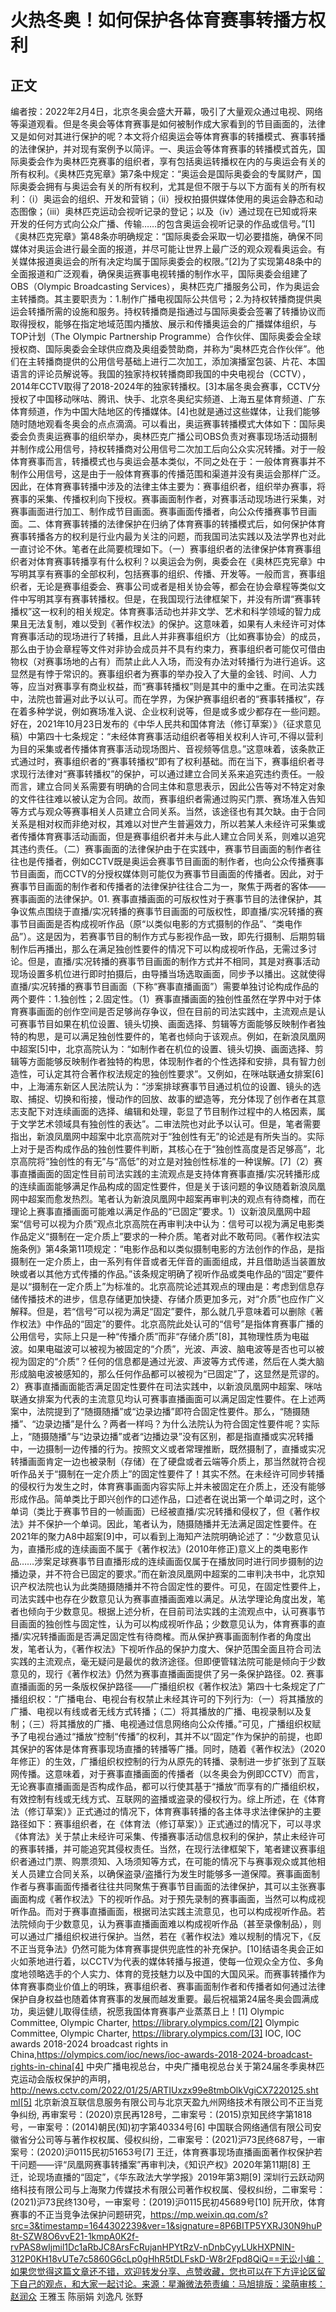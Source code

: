 # 火热冬奥！如何保护各体育赛事转播方权利
## 正文
编者按：2022年2月4日，北京冬奥会盛大开幕，吸引了大量观众通过电视、网络等渠道观看。但是冬奥会等体育赛事是如何被制作成大家看到的节目画面的，法律又是如何对其进行保护的呢？本文将介绍奥运会等体育赛事的转播模式、赛事转播的法律保护，并对现有案例予以简评。一、奥运会等体育赛事的转播模式首先，国际奥委会作为奥林匹克赛事的组织者，享有包括奥运转播权在内的与奥运会有关的所有权利。《奥林匹克宪章》第7条中规定：“奥运会是国际奥委会的专属财产，国际奥委会拥有与奥运会有关的所有权利，尤其是但不限于与以下方面有关的所有权利：（i）奥运会的组织、开发和营销；（ii）授权拍摄供媒体使用的奥运会静态和动态图像；（iii）奥林匹克运动会视听记录的登记；以及（iv）通过现在已知或将来开发的任何方式向公众广播、传输……的包含奥运会视听记录的作品或信号。”[1]《奥林匹克宪章》第48条亦明确规定：“国际奥委会采取一切必要措施，确保不同媒体对奥运会进行最全面的报道，并尽可能让世界上最广泛的观众观看奥运会。有关媒体报道奥运会的所有决定均属于国际奥委会的权限。”[2]为了实现第48条中的全面报道和广泛观看，确保奥运赛事电视转播的制作水平，国际奥委会组建了OBS（Olympic Broadcasting Services），奥林匹克广播服务公司，作为奥运会主转播商。其主要职责为：1.制作广播电视国际公共信号；2.为持权转播商提供奥运会转播所需的设施和服务。持权转播商是指通过与国际奥委会签署了转播协议而取得授权，能够在指定地域范围内播放、展示和传播奥运会的广播媒体组织，与TOP计划（The Olympic Partnership Programme）合作伙伴、国际奥委会全球授权商、国际奥委会全球供应商及奥组委赞助商，并称为“奥林匹克合作伙伴”。他们在主转播商提供的公用信号基础上进行二次加工，添加演播室包装、片花、本国语言的评论员解说等。我国的独家持权转播商即我国的中央电视台（CCTV），2014年CCTV取得了2018-2024年的独家转播权。[3]本届冬奥会赛事，CCTV分授权了中国移动咪咕、腾讯、快手、北京冬奥纪实频道、上海五星体育频道、广东体育频道，作为中国大陆地区的传播媒体。[4]也就是通过这些媒体，让我们能够随时随地观看冬奥会的点点滴滴。可以看出，奥运赛事转播模式大体如下：国际奥委会负责奥运赛事的组织举办，奥林匹克广播公司OBS负责对赛事现场活动摄制并制作成公用信号，持权转播商对公用信号二次加工后向公众实况转播。对于一般体育赛事而言，转播模式也与奥运会基本类似，不同之处在于：一般体育赛事并不制作公用信号，这是由于一般体育赛事的传播范围和渠道并没有奥运会那样广泛。因此，在体育赛事转播中涉及的法律主体主要为：赛事组织者，组织举办赛事，将赛事的采集、传播权利向下授权。赛事画面制作者，对赛事活动现场进行采集，对赛事画面进行加工、制作成节目画面。赛事画面传播者，向公众传播赛事节目画面。二、体育赛事转播的法律保护在归纳了体育赛事的转播模式后，如何保护体育赛事转播各方的权利是行业内最为关注的问题，而我国司法实践以及法学界也对此一直讨论不休。笔者在此简要梳理如下。（一）赛事组织者的法律保护体育赛事组织者对体育赛事转播享有什么权利？以奥运会为例，奥委会在《奥林匹克宪章》中写明其享有赛事的全部权利，包括赛事的组织、传播、开发等。一般而言，赛事组织者，无论是赛事组委会、赛事公司或者是相关协会等，都会在协会章程等类似文件中写明其享有赛事转播权。但是，在我国现行法律框架下，并没有所谓“赛事转播权”这一权利的相关规定。体育赛事活动也并非文学、艺术和科学领域的智力成果且无法复制，难以受到《著作权法》的保护。这意味着，如果有人未经许可对体育赛事活动的现场进行了转播，且此人并非赛事组织方（比如赛事协会）的成员，那么由于协会章程等文件对非协会成员并不具有约束力，赛事组织者可能仅可借由物权（对赛事场地的占有）而禁止此人入场，而没有办法对转播行为进行追诉。这显然是有悖于常识的。赛事组织者为赛事的举办投入了大量的金钱、时间、人力等，应当对赛事享有商业权益，而“赛事转播权”则是其中的重中之重。在司法实践中，法院也普遍对此予以认可。而在学界，为保护赛事组织者的“赛事转播权”，存在着多种学说，例如赛场准入说、企业权利说等，但是或多或少都存在一些问题。好在，2021年10月23日发布的《中华人民共和国体育法（修订草案）》（征求意见稿）中第四十七条规定：“未经体育赛事活动组织者等相关权利人许可,不得以营利为目的采集或者传播体育赛事活动现场图片、音视频等信息。”这意味着，该条款正式通过时，赛事组织者的“赛事转播权”即有了权利基础。而在当下，赛事组织者寻求现行法律对“赛事转播权”的保护，可以通过建立合同关系来追究违约责任。一般而言，建立合同关系需要有明确的合同主体和意思表示，因此公告等对不特定对象的文件往往难以被认定为合同。故而，赛事组织者需通过购买门票、赛场准入告知等方式与观众等赛事相关人员建立合同关系。当然，该途径也有其欠缺。由于合同关系是相对权而非绝对权，其难以对世产生普遍效力，所以若某人未经许可采集或者传播体育赛事活动画面，但是赛事组织者并未与此人建立合同关系，则难以追究其违约责任。（二）赛事画面的法律保护由于在实践中，赛事节目画面的制作者往往也是传播者，例如CCTV既是奥运会赛事节目画面的制作者，也向公众传播赛事节目画面，而CCTV的分授权媒体则可能仅为赛事节目画面的传播者。因此，对于赛事节目画面的制作者和传播者的法律保护往往合二为一，聚焦于两者的客体——赛事画面的法律保护。01. 赛事直播画面的可版权性对于赛事节目的法律保护，其争议焦点围绕于直播/实况转播的赛事节目画面的可版权性，即直播/实况转播的赛事节目画面是否构成视听作品（原“以类似电影的方式摄制的作品”、“类电作品”）。这是因为，若赛事节目的制作方式与影视作品一致，即先行摄制、后期剪辑制作后再播出，那么在满足独创性要件的情况下可以构成视听作品，无需过多讨论。但是，直播/实况转播的赛事节目画面的制作方式并不相同，其是对赛事活动现场设置多机位进行即时拍摄后，由导播当场选取画面，同步予以播出。这就使得直播/实况转播的赛事节目画面（下称“赛事直播画面”）需要单独讨论构成作品的两个要件：1.独创性；2.固定性。（1）赛事直播画面的独创性虽然在学界中对于体育赛事画面的创作空间是否足够尚存争议，但在目前的司法实践中，主流观点是认可赛事节目如果在机位设置、镜头切换、画面选择、剪辑等方面能够反映制作者独特的构思，是可以满足独创性要件的，笔者也倾向于该观点。例如，在新浪凤凰网中超案[5]中，北京高院认为：“如制作者在机位的设置、镜头切换、画面选择、剪辑等方面能够反映制作者独特的构思，体现制作者的个性选择和安排，具有智力创造性，可认定其符合著作权法规定的独创性要求”。又例如，在咪咕联通女排案[6]中，上海浦东新区人民法院认为：“涉案排球赛事节目通过机位的设置、镜头的选取、捕捉、切换和衔接，慢动作的回放、故事的塑造等，充分体现了创作者在其意志支配下对连续画面的选择、编辑和处理，彰显了节目制作过程中的人格因素，属于文学艺术领域具有独创性的表达”。二审法院也对此予以认可。但是，笔者需要指出，新浪凤凰网中超案中北京高院对于“独创性有无”的论述是有所失当的。实际上对于是否构成作品的独创性要件判断，其核心在于“独创性高度是否足够高”，北京高院将“独创性的有无”与“高低”的对立是对独创性标准的一种误解。[7]（2）赛事直播画面的固定性目前司法实践的主流观点是支持体育赛事直播/实况转播形成的连续画面能够满足作品构成的固定性要件，但是关于该问题的争议随着新浪凤凰网中超案而愈发热烈。笔者认为新浪凤凰网中超案再审判决的观点有待商榷，而在理论上赛事直播画面可能难以满足作品的“已固定”要求。1）议新浪凤凰网中超案“信号可以视为介质”观点北京高院在再审判决中认为：信号可以视为满足电影类作品定义“摄制在一定介质上”要求的一种介质。笔者对此不敢苟同。《著作权法实施条例》第4条第11项规定：“电影作品和以类似摄制电影的方法创作的作品，是指摄制在一定介质上，由一系列有伴音或者无伴音的画面组成，并且借助适当装置放映或者以其他方式传播的作品。”该条规定明确了视听作品或类电作品的“固定”要件是以“摄制在一定介质上”为标准的。北京高院论述其观点的理由是：考虑到信息存储传播技术的进步，信息存储更加快捷、存储介质更加多元，对“介质”也应作广义解释。但是，若“信号”可以视为满足“固定”要件，那么就几乎意味着可以删除《著作权法》中作品的“固定”的要件。北京高院此处认可的“信号”是指体育赛事广播的公用信号，实际上只是一种“传播介质”而非“存储介质”[8]，其物理性质为电磁波。如果电磁波可以被视为被固定的“介质”，光波、声波、脑电波等是否也可以被视为固定的“介质”？任何的信息都是通过光波、声波等方式传递，然后在人类大脑形成脑电波被感知的，那么任何作品都可以被视为“已固定”了，这显然是荒谬的。2）赛事直播画面能否满足固定性要件在司法实践中，以新浪凤凰网中超案、咪咕联通女排案为代表的主流意见均认可赛事直播画面可以满足固定性要件。在上述两案中，法院提到了“随摄随播”或“边录边播”即符合固定性要件。那么，“随摄随播”、“边录边播”是什么？两者一样吗？为什么法院认为符合固定性要件呢？实际上，“随摄随播”与“边录边播”或者“边播边录”没有区别，都是指直播或实况转播中，一边摄制一边传播的行为。按照文义或者常理推断，既然摄制了，直播或实况转播画面肯定一边也被录制（存储）在了硬盘或者云端等介质上，那当然就符合视听作品关于“摄制在一定介质上”的固定性要件了！其实不然。在未经许可同步转播的侵权行为发生之时，体育赛事画面内容实际上并未被固定在介质上，还没有能够形成作品。简单类比于即兴创作的口述作品，口述者在说出第一个单词之时，这个单词（类比于赛事节目的一帧画面）已经被直播/实况转播和侵权了，但《著作权法》并不保护一个单词。因此，笔者认为，随摄随播并无法满足固定性要件。在2021年的聚力A8中超案[9]中，可以看到上海知产法院明确论述了：“少数意见认为，直播形成的连续画面不属于《著作权法》(2010年修正)意义上的类电影作品……涉案足球赛事节目直播形成的连续画面仅属于在播放同时进行同步摄制的边播边录，并不符合已固定的要求。”而在新浪凤凰网中超案的二审判决书中，北京知识产权法院也认为此类随摄随播并不符合固定性的要件。可见，在固定性要件上，司法实践中也存在少数意见认为赛事直播画面难以满足。从法学理论角度出发，笔者也倾向于少数意见。根据上述分析，在目前司法实践的主流观点中，认可赛事节目画面的独创性与固定性，认为可以构成视听作品；少数意见认为，体育赛事的直播/实况转播画面是否满足固定性有待商榷。而从保护赛事画面制作者的角度出发，笔者认为，《著作权法》下视听作品的保护力度大、保护范围全面且符合司法实践的主流观点，毫无疑问是最优的救济途径。但即便管辖法院可能是倾向于少数意见的，现行《著作权法》仍然为赛事直播画面提供了另一条保护路径。02. 赛事直播画面的另一条版权保护路径——广播组织权《著作权法》第四十七条规定了广播组织权：“广播电台、电视台有权禁止未经其许可的下列行为:（一）将其播放的广播、电视以有线或者无线方式转播；（二）将其播放的广播、电视录制以及复制；（三）将其播放的广播、电视通过信息网络向公众传播。”可见，广播组织权赋予了电视台通过“播放”控制“传播”的权利，其并不以“固定”作为保护的前提，也即其保护的客体是体育赛事现场直播的转播等广播。同时，随着《著作权法》（2020年修正）的生效，广播组织权控制的行为从原先的转播、录制进一步扩张到了互联网传播。这意味着，对于赛事直播画面的传播者（以冬奥会为例即CCTV）而言，无论赛事直播画面是否构成作品，都可以行使其基于“播放”而享有的广播组织权，有效控制有线或无线方式、互联网的盗播或盗录的侵权行为。综上所述，在《体育法（修订草案）》正式通过的情况下，体育赛事转播的各主体寻求法律保护的主要路径如下：赛事组织者，在《体育法（修订草案）》正式通过的情况下，可以寻求《体育法》关于禁止未经许可采集、传播赛事活动信息权利的保护，禁止未经许可的赛事转播，并可能追究其侵权责任。当然，在现行法律框架下，笔者建议赛事组织者通过门票、购票须知、入场须知等方式，在可能的情况下与赛事观众或其他相关人员建立合同关系，以确保盗录/盗播行为发生时能够多一道保障。赛事画面制作者与赛事画面传播者往往共同聚焦于赛事节目画面的法律保护，其可以主张赛事画面构成《著作权法》下的视听作品。对于预先录制的赛事画面，当然可以构成视听作品。而对于赛事直播画面，根据司法实践主流意见，也可以构成视听作品。若法院倾向于少数意见，认为赛事直播画面难以构成视听作品（甚至录像制品），则可以通过广播组织权进行保护。当然，若在《著作权法》难以规制的情况下，《反不正当竞争法》仍然可能为体育赛事提供兜底性的补充保护。[10]结语冬奥会正如火如荼地进行着，以CCTV为代表的媒体转播与报道，使每一位观众全方位、多角度地领略选手的个人实力、体育的竞技魅力以及中国的大国风采。而赛事转播作为体育赛事商业价值上的明珠，赛事组织者、赛事画面制作者和传播者如何通过法律保护自身权益也随着体育赛事的发展而越发重要。最后祝福第24届冬奥会圆满成功，奥运健儿取得佳绩，祝愿我国体育赛事产业蒸蒸日上！[1] Olympic Committee, Olympic Charter, https://library.olympics.com/[2] Olympic Committee, Olympic Charter, https://library.olympics.com/[3] IOC, IOC awards 2018-2024 broadcast rights in China,https://olympics.com/ioc/news/ioc-awards-2018-2024-broadcast-rights-in-china[4] 中央广播电视总台，中央广播电视总台关于第24届冬季奥林匹克运动会版权保护的声明，http://news.cctv.com/2022/01/25/ARTIUxzx99e8tmbOlkVgiCX7220125.shtml[5] 北京新浪互联信息服务有限公司与北京天盈九州网络技术有限公司不正当竞争纠纷, 再审案号：(2020)京民再128号，二审案号：(2015)京知民终字第1818号，一审案号：(2014)朝民(知)初字第40334号[6] 中国联合网络通信有限公司安徽省分公司等与著作权权属、侵权纠纷，二审案号：(2021)沪73民终687号，一审案号：(2020)沪0115民初51653号[7] 王迁，体育赛事现场直播画面著作权保护若干问题——评“凤凰网赛事转播案”再审判决，《知识产权》2020年第11期[8] 王迁，论现场直播的“固定”，《华东政法大学学报》2019年第3期[9] 深圳行云跃动网络科技有限公司与上海聚力传媒技术有限公司著作权权属、侵权纠纷，二审案号：(2021)沪73民终130号，一审案号：(2019)沪0115民初45689号[10] 阮开欣，体育赛事的不正当竞争法保护问题研究，https://mp.weixin.qq.com/s?src=3&timestamp=1644302239&ver=1&signature=8P6BITP5YXRJ30N9huP8t-SZW8O6vvE21-1kmpA0K2f-rvPAS8wIjmil1Dc1aRbJC8ArsFcRujanHPYtRzV-nDnbCyyLUkHXPNlN-312P0KH18vUTe7c5860G6cLp0gHhR5tDLFskD-W8r2Fpd8QiQ==无讼小编：如果您觉得这篇文章还不错，欢迎转发分享、点赞收藏，您也可以在下方评论区留下自己的观点，和大家一起讨论。来源：星瀚微法苑责编：马旭排版：梁萌审核：赵润众 王雅玉 陈丽娟 刘逸凡 张野